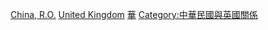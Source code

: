 [[Category:英國駐外大使|China, R.O.]]
[[Category:驻中华民国外交官|United Kingdom]]
[[Category:英國駐東亞外交官|華]]
[[Category:中華民國與英國關係|Category:中華民國與英國關係]]